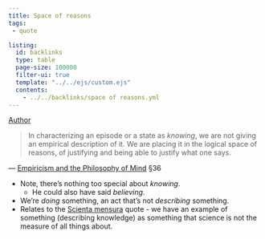 ```yaml
---
title: Space of reasons
tags:
 - quote

listing:
  id: backlinks
  type: table
  page-size: 100000
  filter-ui: true
  template: "../../ejs/custom.ejs"
  contents:
    - ../../backlinks/space of reasons.yml
---
```


[Author](/docs/phil/Wilfrid Sellars.html)

> In characterizing an episode or a state as *knowing*, we are not giving an
 empirical description of it. We are placing it in the logical space of reasons, 
 of justifying and being able to justify what one says. 
 
 — [Empiricism and the Philosophy of Mind](/docs/phil/Empiricism and the Philosophy of Mind.html) §36

- Note, there's nothing too special about *knowing*.  
  - He could also have said *believing*.
- We're *doing* something, an act that's not *describing* something.
- Relates to the [Scienta mensura](/docs/phil/Scienta mensura.html) quote - we have an example of something 
  (describing knowledge) as something that science is not the measure of all 
  things about.
